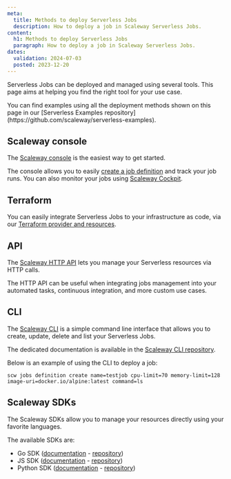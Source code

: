 ```yaml
---
meta:
  title: Methods to deploy Serverless Jobs
  description: How to deploy a job in Scaleway Serverless Jobs.
content:
  h1: Methods to deploy Serverless Jobs
  paragraph: How to deploy a job in Scaleway Serverless Jobs.
dates:
  validation: 2024-07-03
  posted: 2023-12-20
---
```


Serverless Jobs can be deployed and managed using several tools. This page aims at helping you find the right tool for your use case.

<Message type="tip">
  You can find examples using all the deployment methods shown on this page in our [Serverless Examples repository](https://github.com/scaleway/serverless-examples).
</Message>

## Scaleway console

The [Scaleway console](https://console.scaleway.com/) is the easiest way to get started.

The console allows you to easily [create a job definition](/serverless/jobs/how-to/create-job/) and track your job runs. You can also monitor your jobs using [Scaleway Cockpit](/observability/cockpit/quickstart/).

## Terraform

You can easily integrate Serverless Jobs to your infrastructure as code, via our [Terraform provider and resources](https://registry.terraform.io/providers/scaleway/scaleway/latest/docs/resources/job_definition).

## API

The [Scaleway HTTP API](https://www.scaleway.com/en/developers/api/) lets you manage your Serverless resources via HTTP calls.

The HTTP API can be useful when integrating jobs management into your automated tasks, continuous integration, and more custom use cases.

## CLI

The [Scaleway CLI](/developer-tools/scaleway-cli/quickstart/) is a simple command line interface that allows you to create, update, delete and list your Serverless Jobs.

The dedicated documentation is available in the [Scaleway CLI repository](https://github.com/scaleway/scaleway-cli).

Below is an example of using the CLI to deploy a job:

```
scw jobs definition create name=testjob cpu-limit=70 memory-limit=128 image-uri=docker.io/alpine:latest command=ls
```

## Scaleway SDKs

The Scaleway SDKs allow you to manage your resources directly using your favorite languages.

The available SDKs are:

- Go SDK ([documentation](/developer-tools/scaleway-sdk/go-sdk/) - [repository](https://github.com/scaleway/scaleway-sdk-go))
- JS SDK ([documentation](/developer-tools/scaleway-sdk/js-sdk/) - [repository](https://github.com/scaleway/scaleway-sdk-js))
- Python SDK ([documentation](/developer-tools/scaleway-sdk/python-sdk/) - [repository](https://github.com/scaleway/scaleway-sdk-python))